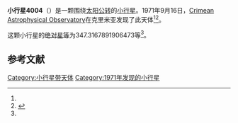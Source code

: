 {{Infobox planet
| bgcolour = #FFFFC0
| name = 4004 List'ev
| symbol = 
| image = 
| caption = 
| discovery = yes
| discovery_ref = 
| discoverer = [[Crimean_Astrophysical_Observatory|Crimean Astrophysical Observatory]]
| discovery_site = [[克里米亚|克里米亚]] 
| discovered = 1971年9月16日
| designations = yes
| mp_name = 
| named_after = 
| alt_names = 1971 SN1/ 1982 SC4
| mp_category = [[主带小行星|主带小行星]]
| orbit_ref = <ref name="a">[http://ssd.jpl.nasa.gov/sbdb.cgi?sstr=4004 4004 List'ev] {{Wayback|url=http://ssd.jpl.nasa.gov/sbdb.cgi?sstr=4004 |date=20201124003601 }}，小行星數據庫瀏覽器（JPL Small-Body Database Browser）－[[美国国家航空航天局|美国国家航空航天局]]喷气推进实验室</ref>
| epoch = 2456400.5 (2013年4月18日更新)
| aphelion = {{convert|3.731264918214112|AU|km|3|abbr=on|lk=out}}
| perihelion = {{convert|2.468355640077721|AU|km|3|abbr=on}}
| semimajor = {{convert|3.099810279145916|AU|km|3|abbr=on}}
| eccentricity = 0.203707512
| period = 1993.430496 [[日|日]]<br />5.46[[儒略年|儒略年]]
| avg_speed = 
| inclination = 15.71616077980812
| asc_node = 18.76706481478958
| mean_anomaly = 
| arg_peri = 347.3167891906473
| satellites = 
| physical_characteristics = yes
| dimensions = 
| mass = 
| density = 
| surface_grav = 
| escape_velocity = 
| sidereal_day = 
| axial_tilt = 
| pole_ecliptic_lat = 
| pole_ecliptic_lon = 
| albedo = 
| temperatures= 
| temp_name1 = 
| mean_temp_1 = 
| max_temp_1 = 
| temp_name2 = 
| max_temp_2 = 
| spectral_type = 
| abs_magnitude = 347.3167891906473
}}

'''小行星4004'''（{{lang-en|4004 List'ev}}）是一颗围绕[[太阳|太阳]][[公转|公转]]的[[小行星|小行星]]。1971年9月16日，[[Crimean_Astrophysical_Observatory|Crimean Astrophysical Observatory]]在克里米亚发现了此天体<ref name="a" /><ref>{{cite news|title=小行星列表|url=http://cfa-www.harvard.edu/iau/lists/NumberedMPs.txt|accessdate=2013-07-08|newspaper=哈佛大学|archive-date=2008-05-17|archive-url=https://web.archive.org/web/20080517010638/http://cfa-www.harvard.edu/iau/lists/NumberedMPs.txt|dead-url=no}}</ref>。

这颗小行星的[[绝对星等|绝对星等]]为347.3167891906473等<ref name="a" />。

==参考文献==
{{reflist}}
{{Minor Planet Number|[[小行星4003|小行星4003]]|[[小行星4005|小行星4005]]}}

{{小天体}}

[[Category:小行星带天体|Category:小行星带天体]]
[[Category:1971年发现的小行星|Category:1971年发现的小行星]]

{{asteroid-stub}}